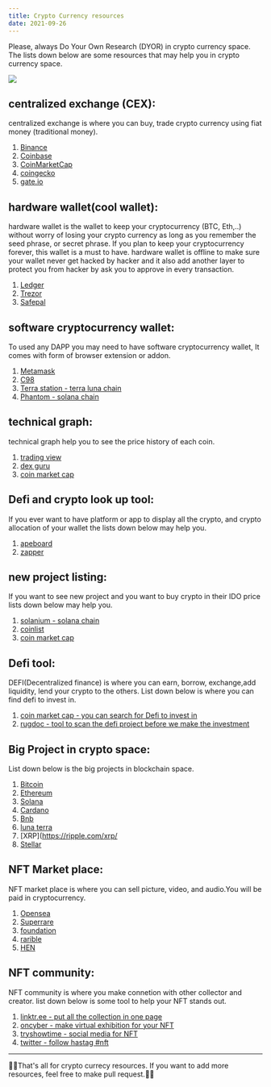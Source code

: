 ```yaml
---
title: Crypto Currency resources
date: 2021-09-26
---
```

 

Please, always Do Your Own Research (DYOR) in crypto currency space.
The lists down below are some resources that may help you in crypto currency space. 

<image src='../assets/cryptocurrency_resources.jpg'/>

<br/>

## centralized exchange (CEX):
centralized exchange is where you can buy, trade crypto currency using fiat money (traditional money).

1. [Binance](https://www.binance.com/en)
2. [Coinbase](https://www.coinbase.com/)
3. [CoinMarketCap](https://coinmarketcap.com/)
4. [coingecko](https://www.coingecko.com/en)
5. [gate.io](https://www.gate.io/)

## hardware wallet(cool wallet):
hardware wallet is the wallet to keep your cryptocurrency (BTC, Eth,..) without worry of losing your crypto currency as long as you remember the seed phrase, or secret phrase.
If you plan to keep your cryptocurrency forever, this wallet is a must to have. hardware wallet is offline to make sure your wallet never get hacked by hacker and it also add another layer to protect you from hacker by ask you to approve in every transaction.

1. [Ledger](https://www.ledger.com/)
2. [Trezor](https://trezor.io/)
3. [Safepal](https://safepal.io/)

## software cryptocurrency wallet:
To used any DAPP you may need to have software cryptocurrency wallet, It comes with form of browser extension or addon.

1. [Metamask](https://metamask.io/)
2. [C98](https://docs.coin98.com/products/coin98-wallet/extension)
3. [Terra station - terra luna chain](https://docs.terra.money/quickstart.html#download-terra-station)
4. [Phantom - solana chain](https://phantom.app/)

## technical graph:
technical graph help you to see the price history of each coin.

1. [trading view](https://www.tradingview.com/)
2. [dex guru](https://dex.guru/)
3. [coin market cap](https://coinmarketcap.com/)

## Defi and crypto look up tool:
If you ever want to have platform or app to display all the crypto, and crypto allocation of your wallet the lists down below may help you.

1. [apeboard](https://apeboard.finance/dashboard)
2. [zapper](https://zapper.fi/)

## new project listing:
If you want to see new project and you want to buy crypto in their IDO price lists down below may help you.

1. [solanium - solana chain](https://www.solanium.io/)
2. [coinlist](https://coinlist.co/)
3. [coin market cap](https://coinmarketcap.com/new/)

## Defi tool:
DEFI(Decentralized finance) is where you can earn, borrow, exchange,add liquidity, lend your crypto to the others.
List down below is where you can find defi to invest in.

1. [coin market cap - you can search for Defi to invest in](https://coinmarketcap.com/view/defi/)
2. [rugdoc - tool to scan the defi project before we make the investment](https://rugdoc.io/)

## Big Project in crypto space:
List down below is the big projects in blockchain space.

1. [Bitcoin](https://bitcoin.org/en/)
2. [Ethereum](https://ethereum.org/en/)
3. [Solana](https://solana.com/)
3. [Cardano](https://cardano.org/)
4. [Bnb](https://www.binance.com/en/bnb)
5. [luna terra](https://www.terra.money/)
6. [XRP](https://ripple.com/xrp/
7. [Stellar](https://www.stellar.org/?locale=en)

## NFT Market place:
NFT market place is where you can sell picture, video, and audio.You will be paid in cryptocurrency.

1. [Opensea](https://opensea.io/)
2. [Superrare](https://superrare.com/)
3. [foundation](https://foundation.app/)
3. [rarible](https://rarible.com/)
4. [HEN](https://www.hicetnunc.xyz/)

## NFT community:
NFT community is where you make connetion with other collector and creator. list down below is some tool to help your NFT stands out.

1. [linktr.ee - put all the collection in one page](https://linktr.ee/)
2. [oncyber - make virtual exhibition for your NFT](https://oncyber.io/)
3. [tryshowtime - social media for NFT](https://tryshowtime.com/)
4. [twitter - follow hastag #nft](https://twitter.com/home)

---

🎉🎉That's all for crypto currecy resources. If you want to add more resources, feel free to make pull request.🎉🎉